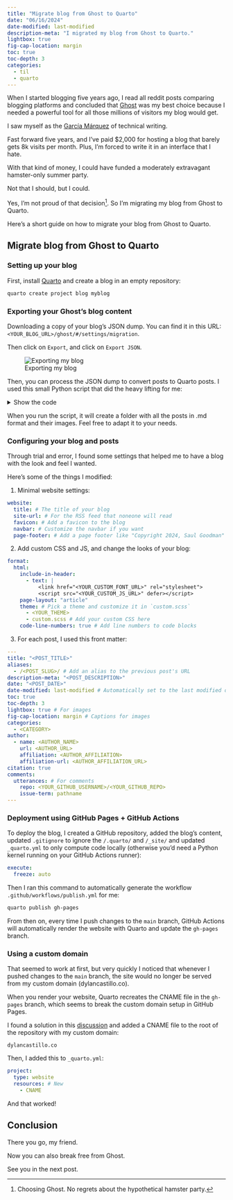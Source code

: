 ```yaml
---
title: "Migrate blog from Ghost to Quarto"
date: "06/16/2024"
date-modified: last-modified
description-meta: "I migrated my blog from Ghost to Quarto."
lightbox: true
fig-cap-location: margin
toc: true
toc-depth: 3
categories:
  - til
  - quarto
---
```


When I started blogging five years ago, I read all reddit posts comparing blogging platforms and concluded that [Ghost](https://ghost.org/) was my best choice because I needed a powerful tool for all those millions of visitors my blog would get.

I saw myself as the [García Márquez](https://es.wikipedia.org/wiki/Gabriel_Garc%C3%ADa_M%C3%A1rquez) of technical writing.

Fast forward five years, and I've paid $2,000 for hosting a blog that barely gets 8k visits per month. Plus, I'm forced to write it in an interface that I hate.

With that kind of money, I could have funded a moderately extravagant hamster-only summer party.

Not that I should, but I could.

Yes, I'm not proud of that decision^[Choosing Ghost. No regrets about the hypothetical hamster party.]. So I'm migrating my blog from Ghost to Quarto.

Here's a short guide on how to migrate your blog from Ghost to Quarto.

## Migrate blog from Ghost to Quarto

### Setting up your blog

First, install [Quarto](https://quarto.org/) and create a blog in an empty repository:

```bash
quarto create project blog myblog
```

### Exporting your Ghost's blog content

Downloading a copy of your blog's JSON dump. You can find it in this URL: `<YOUR_BLOG_URL>/ghost/#/settings/migration`.

Then click on `Export`, and click on `Export JSON`.

![Exporting my blog](images/ghost-export.png)

Then, you can process the JSON dump to convert posts to Quarto posts. I used this small Python script that did the heavy lifting for me:

<details>
<summary> Show the code </summary>

```python
import json
import os
from datetime import datetime

import requests
from bs4 import BeautifulSoup
from markdownify import markdownify as md


BLOG_URL = "https://dylancastillo.co"
BLOG_JSON_DUMP = "../dylan-castillo.ghost.2024-05-28-10-39-09.json"
BLOG_AUTHOR_NAME = "Dylan Castillo"


def download_images(markdown_content, post_slug):
    soup = BeautifulSoup(markdown_content, "html.parser")
    images = soup.find_all("img")
    if images:
        os.makedirs(post_slug, exist_ok=True)
        for img in images:
            img_url_raw = img["src"]
            img_url = img_url_raw.replace("__GHOST_URL__", BLOG_URL)
            img_name = os.path.basename(img_url)
            response = requests.get(img_url, stream=True)
            if response.status_code == 200:
                print(f"Downloading image: {img_url} to {post_slug}/{img_name}")
                with open(os.path.join(post_slug, img_name), "wb") as f:
                    f.write(response.content)
                markdown_content = markdown_content.replace(
                    img_url_raw, os.path.join(post_slug, img_name)
                )
            else:
                print(f"Failed to download image: {img_url}")
    return markdown_content


def process_posts(data):
    posts = data["db"][0]["data"]["posts"]
    for post in posts:
        print("Processing post:", post["title"])
        title = post["title"]
        description = post["custom_excerpt"]
        author = BLOG_AUTHOR_NAME
        date = (
            datetime.strptime(post["published_at"], "%Y-%m-%dT%H:%M:%S.%fZ").strftime(
                "%m/%d/%Y"
            )
            if post["published_at"]
            else ""
        )
        date_modified = (
            datetime.strptime(post["updated_at"], "%Y-%m-%dT%H:%M:%S.%fZ").strftime(
                "%m/%d/%Y"
            )
            if post["updated_at"]
            else ""
        )

        # Convert HTML content to Markdown
        markdown_content = download_images(
            post["html"] if post["html"] else "", post["slug"]
        )
        markdown_content = md(markdown_content, code_language="python")
        markdown_content = markdown_content.replace("__GHOST_URL__", BLOG_URL)
        markdown_content = f"""---\ntitle: "{title}"\ndescription: "{description}"\nauthor: "{author}"\ndate: "{date}"\ndate-modified: "{date_modified}"\n---\n\n{markdown_content}"""

        # Save the markdown content to a file
        filename = f"{post['slug']}.md"
        with open(filename, "w", encoding="utf-8") as file:
            file.write(markdown_content)


if __name__ == "__main__":
    with open(BLOG_JSON_DUMP) as file:
        data = json.load(file)
    process_posts(data)
```

</details>

When you run the script, it will create a folder with all the posts in .md format and their images. Feel free to adapt it to your needs.

### Configuring your blog and posts

Through trial and error, I found some settings that helped me to have a blog with the look and feel I wanted.

Here's some of the things I modified:

1. Minimal website settings:

```.yml
website:
  title: # The title of your blog
  site-url: # For the RSS feed that noneone will read
  favicon: # Add a favicon to the blog
  navbar: # Customize the navbar if you want
  page-footer: # Add a page footer like "Copyright 2024, Saul Goodman" to sound legit
```

2. Add custom CSS and JS, and change the looks of your blog:

```.yml
format:
  html:
    include-in-header:
      - text: |
          <link href="<YOUR_CUSTOM_FONT_URL>" rel="stylesheet">
          <script src="<YOUR_CUSTOM_JS_URL>" defer></script>
    page-layout: "article"
    theme: # Pick a theme and customize it in `custom.scss`
      - <YOUR_THEME>
      - custom.scss # Add your custom CSS here
    code-line-numbers: true # Add line numbers to code blocks
```

3. For each post, I used this front matter:

```.yml
---
title: "<POST_TITLE>"
aliases:
  - /<POST_SLUG>/ # Add an alias to the previous post's URL
description-meta: "<POST_DESCRIPTION>"
date: "<POST_DATE>"
date-modified: last-modified # Automatically set to the last modified date
toc: true
toc-depth: 3
lightbox: true # For images
fig-cap-location: margin # Captions for images
categories:
  - <CATEGORY>
author:
  - name: <AUTHOR_NAME>
    url: <AUTHOR_URL>
    affiliation: <AUTHOR_AFFILIATION>
    affiliation-url: <AUTHOR_AFFILIATION_URL>
citation: true
comments:
  utterances: # For comments
    repo: <YOUR_GITHUB_USERNAME>/<YOUR_GITHUB_REPO>
    issue-term: pathname
---
```

### Deployment using GitHub Pages + GitHub Actions

To deploy the blog, I created a GitHub repository, added the blog's content, updated `.gitignore` to ignore the `/.quarto/` and `/_site/` and updated `_quarto.yml` to only compute code locally (otherwise you'd need a Python kernel running on your GitHub Actions runner):

```.yml
execute:
  freeze: auto
```

Then I ran this command to automatically generate the workflow `.github/workflows/publish.yml` for me:

```bash
quarto publish gh-pages
```

From then on, every time I push changes to the `main` branch, GitHub Actions will automatically render the website with Quarto and update the `gh-pages` branch.

### Using a custom domain

That seemed to work at first, but very quickly I noticed that whenever I pushed changes to the `main` branch, the site would no longer be served from my custom domain (dylancastillo.co).

When you render your website, Quarto recreates the CNAME file in the `gh-pages` branch, which seems to break the custom domain setup in GitHub Pages.

I found a solution in this [discussion](https://github.com/quarto-dev/quarto-cli/discussions/5341) and added a CNAME file to the root of the repository with my custom domain:

```{filename="CNAME"}
dylancastillo.co
```

Then, I added this to `_quarto.yml`:

```.yml
project:
  type: website
  resources: # New
    - CNAME
```

And that worked!

## Conclusion

There you go, my friend.

Now you can also break free from Ghost.

See you in the next post.
